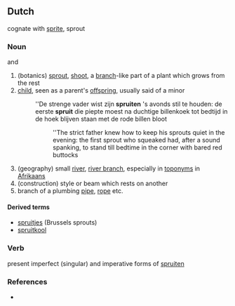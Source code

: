 ==Dutch==
cognate with [[sprite]], sprout

===Noun===
{{nl-noun}} {{m}} and {{f}}

# (botanics) [[sprout]], [[shoot]], a [[branch]]-like part of a plant which grows from the rest
# [[child]], seen as a parent's [[offspring]], usually said of a minor
#:''De strenge vader wist zijn '''spruiten''' 's avonds stil te houden: de eerste '''spruit''' die piepte moest na duchtige billenkoek tot bedtijd in de hoek blijven staan met de rode billen bloot 
#::''The strict father knew how to keep his sprouts quiet in the evening: the first sprout who squeaked had, after a sound spanking, to stand till bedtime in the corner with bared red buttocks 
# (geography) small [[river]], [[river branch]], especially in [[toponym]]s in [[Afrikaans]] 
# (construction) style or beam which rests on another
# branch of a plumbing [[pipe]], [[rope]] etc. 

====Derived terms====
* [[spruitjes]] (Brussels sprouts)
* [[spruitkool]]

===Verb===
present imperfect (singular) and imperative forms of [[spruiten]] 

===References===
* {{R:Koenen}}